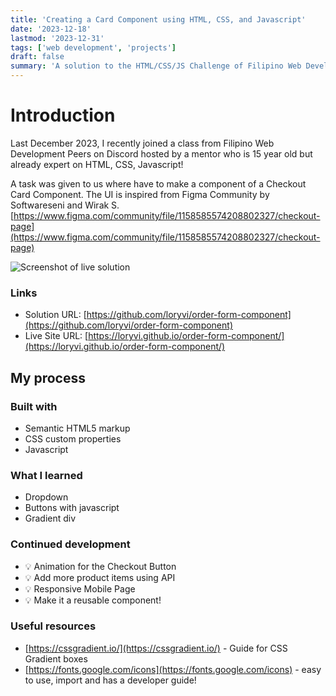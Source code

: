 ```yaml
---
title: 'Creating a Card Component using HTML, CSS, and Javascript'
date: '2023-12-18'
lastmod: '2023-12-31'
tags: ['web development', 'projects']
draft: false
summary: 'A solution to the HTML/CSS/JS Challenge of Filipino Web Development Peers.'
---
```


# Introduction

Last December 2023, I recently joined a class from Filipino Web Development Peers on Discord hosted by a mentor who is 15 year old but already expert on HTML, CSS, Javascript!

A task was given to us where have to make a component of a Checkout Card Component.
The UI is inspired from Figma Community by Softwareseni and Wirak S. [https://www.figma.com/community/file/1158585574208802327/checkout-page](https://www.figma.com/community/file/1158585574208802327/checkout-page)

![Screenshot of live solution](https://raw.githubusercontent.com/loryvi/order-form-component/master/assets/screenshot.png)

### Links

- Solution URL: [https://github.com/loryvi/order-form-component](https://github.com/loryvi/order-form-component)
- Live Site URL: [https://loryvi.github.io/order-form-component/](https://loryvi.github.io/order-form-component/)

## My process

### Built with

- Semantic HTML5 markup
- CSS custom properties
- Javascript

### What I learned

- Dropdown
- Buttons with javascript
- Gradient div

### Continued development

- :bulb: Animation for the Checkout Button
- :bulb: Add more product items using API
- :bulb: Responsive Mobile Page
- :bulb: Make it a reusable component!

### Useful resources

- [https://cssgradient.io/](https://cssgradient.io/) - Guide for CSS Gradient boxes
- [https://fonts.google.com/icons](https://fonts.google.com/icons) - easy to use, import and has a developer guide!
